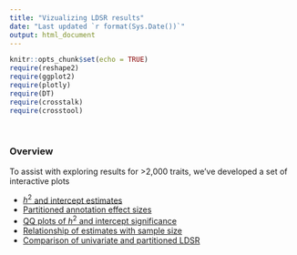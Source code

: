 ```yaml
---
title: "Vizualizing LDSR results"
date: "Last updated `r format(Sys.Date())`"
output: html_document
---
```


```r
knitr::opts_chunk$set(echo = TRUE)
require(reshape2)
require(ggplot2)
require(plotly)
require(DT)
require(crosstalk)
require(crosstool)

```

<br>

<div class="well">

### Overview

To assist with exploring results for >2,000 traits, we've developed a set of interactive plots 

* [$h^2$ and intercept estimates](viz_h2.html)
* [Partitioned annotation effect sizes](viz_annot.html)
* [QQ plots of $h^2$ and intercept significance](viz_qq.html)
* [Relationship of estimates with sample size](viz_sampsize.html)
* [Comparison of univariate and partitioned LDSR](viz_univar.html)

</div>
